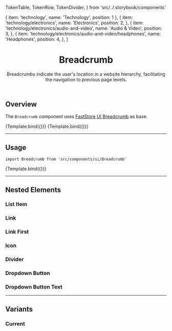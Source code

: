 
  TokenTable,
  TokenRow,
  TokenDivider,
} from 'src/../.storybook/components'

<Meta component={Breadcrumb} title="Molecules/Breadcrumb" />

  { item: 'technology', name: 'Technology', position: 1 },
  {
    item: 'technology/electronics',
    name: 'Electronics',
    position: 2,
  },
  {
    item: 'technology/electronics/audio-and-video',
    name: 'Audio & Video',
    position: 3,
  },
  {
    item: 'technology/electronics/audio-and-video/headphones',
    name: 'Headphones',
    position: 4,
  },
]


<header>

# Breadcrumb

Breadcrumbs indicate the user's location in a website hierarchy, facilitating the navigation to previous page levels.

</header>

## Overview

The `Breadcrumb` component uses [FastStore UI Breadcrumb](https://www.faststore.dev/reference/ui/molecules/Breadcrumb) as base.

<Canvas isColumn>
  <Story name="overview" args={{ breadcrumbList }}>
    {Template.bind({})}
  </Story>
  <Story
    name="overview-with-dropdown"
    args={{
      breadcrumbList: [
        ...breadcrumbList,
        {
          item: 'technology/electronics/audio-and-video/headphones/headphonesaedle-vk1-headphone',
          name: 'Aedle VK-1 L Headphone',
          position: 5,
        },
      ],
    }}
  >
    {Template.bind({})}
  </Story>
</Canvas>

---

## Usage

`import Breadcrumb from 'src/components/ui/Breadcrumb'`

<Canvas>
  <Story name="default" args={{ breadcrumbList }}>
    {Template.bind({})}
  </Story>
</Canvas>

<ArgsTable story="default" />

<TokenTable>
  <TokenRow
    token="--fs-breadcrumb-margin-left"
    value="calc(-1 * var(--fs-spacing-1))"
  />
</TokenTable>

---

## Nested Elements

### List Item

<TokenTable>
  <TokenRow
    token="--fs-breadcrumb-list-item-padding"
    value="var(--fs-spacing-0)"
  />
  <TokenDivider />
  <TokenRow token="--fs-breadcrumb-list-item-max-width-mobile" value="30%" />
</TokenTable>

### Link

<TokenTable>
  <TokenRow
    token="--fs-breadcrumb-link-color-visited"
    value="var(--fs-color-link)"
    isColor
  />
</TokenTable>

### Link First

<TokenTable>
  <TokenRow
    token="--fs-breadcrumb-link-first-padding"
    value="var(--fs-spacing-1)"
  />
  <TokenDivider />
  <TokenRow
    token="--fs-breadcrumb-link-first-border-radius"
    value="var(--fs-border-radius-circle)"
  />
  <TokenDivider />
  <TokenRow
    token="--fs-breadcrumb-link-first-hover-background-color"
    value="var(--fs-color-primary-bkg-light)"
    isColor
  />
</TokenTable>

### Icon

<TokenTable>
  <TokenRow
    token="--fs-breadcrumb-item-icon-color"
    value="var(--fs-color-text)"
    isColor
  />
</TokenTable>

### Divider

<TokenTable>
  <TokenRow
    token="--fs-breadcrumb-divider-height"
    value="var(--fs-spacing-3)"
  />
  <TokenRow
    token="--fs-breadcrumb-divider-margin"
    value="var(--fs-spacing-1)"
  />
  <TokenDivider />
  <TokenRow
    token="--fs-breadcrumb-divider-border-left-width"
    value="var(--fs-border-width)"
  />
  <TokenRow
    token="--fs-breadcrumb-divider-border-left-color"
    value="var(--fs-border-color-light)"
    isColor
  />
</TokenTable>

### Dropdown Button

<TokenTable>
  <TokenRow
    token="--fs-breadcrumb-dropdown-button-padding"
    value="0 calc(var(--fs-spacing-0) / 2)"
  />
  <TokenRow
    token="--fs-breadcrumb-dropdown-button-margin"
    value="calc(var(--fs-spacing-0) / 4)"
  />
  <TokenDivider />
  <TokenRow
    token="--fs-breadcrumb-dropdown-button-color"
    value="var(--fs-color-link)"
    isColor
  />
  <TokenDivider />
  <TokenRow
    token="--fs-breadcrumb-dropdown-button-border-radius"
    value="var(--fs-spacing-0)"
  />
  <TokenDivider />
  <TokenRow
    token="--fs-breadcrumb-dropdown-button-transition-property"
    value="var(--fs-transition-property)"
  />
  <TokenRow
    token="--fs-breadcrumb-dropdown-button-transition-timing"
    value="var(--fs-transition-timing)"
  />
  <TokenRow
    token="--fs-breadcrumb-dropdown-button-transition-function"
    value="var(--fs-transition-function)"
  />
</TokenTable>

### Dropdown Button Text

<TokenTable>
  <TokenRow
    token="--fs-breadcrumb-dropdown-button-text-size"
    value="var(--fs-text-size-3)"
  />
  <TokenRow
    token="--fs-breadcrumb-dropdown-button-text-weight"
    value="var(--fs-text-weight-bold)"
  />
  <TokenRow
    token="--fs-breadcrumb-dropdown-button-text-transform"
    value="translate(rem(1px), rem(-6px))"
  />
</TokenTable>

---

## Variants

### Current

<TokenTable>
  <TokenRow
    token="--fs-breadcrumb-item-current-text-color"
    value="var(--fs-color-text-light)"
    isColor
  />
</TokenTable>
